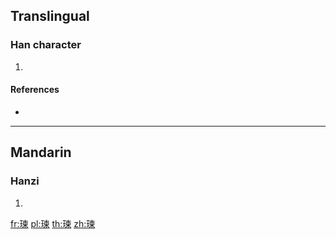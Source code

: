 {{character info/new}}
==Translingual==

===Han character===
{{Han char|rn=96|rad=玉|as=09|sn=13|four=|canj=MGDWF}}

# {{defn|Han|sort=玉09}}

====References====
* {{Han ref|kx=0737.130|dkj=21115|dj=1148.160|hdz=21125.120|uh=7453|ud=29779}}

----

==Mandarin==

===Hanzi===
{{cmn-hanzi|pin=[[huán]] ([[huan2]]), [[liàn]] ([[lian4]])|wg=huan<sup>2</sup>, lien<sup>4</sup>}}

# {{defn|lang=cmn|sort=玉09}}

[[fr:瑓]]
[[pl:瑓]]
[[th:瑓]]
[[zh:瑓]]